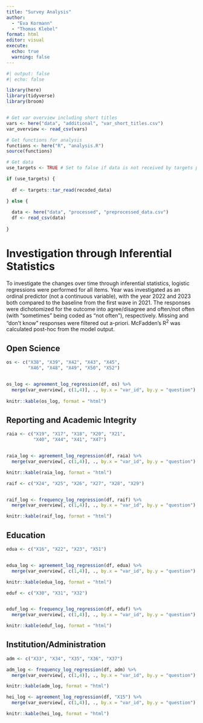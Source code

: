 ```yaml
---
title: "Survey Analysis"
author:
  - "Eva Kormann"
  - "Thomas Klebel"
format: html
editor: visual
execute: 
  echo: true
  warning: false
---
```


```r
#| output: false
#| echo: false

library(here)
library(tidyverse)
library(broom)


# Get var overview including short titles
vars <- here("data", "additional", "var_short_titles.csv")
var_overview <- read_csv(vars)

# Get functions for analysis
functions <- here("R", "analysis.R")
source(functions)

# Get data
use_targets <- TRUE # Set to false if data is not received by targets pipeline

if (use_targets) {
  
  df <- targets::tar_read(recoded_data)

} else {
  
  data <- here("data", "processed", "preprocessed_data.csv")
  df <- read_csv(data)
  
}
```

# Investigation through Inferential Statistics

To investigate the changes over time through inferential statistics, logistic regressions were performed for all items. Year was investigated as an ordinal predictor (not a continuous variable), with the year 2022 and 2023 both compared to the baseline from the first wave in 2021. The responses were dichotomized for the outcome into agree/disagree and often/not often (with "sometimes" being coded as "not often"), respectively. Missing and "don't know" responses were filtered out a-priori. McFadden's R^2^ was calculated post-hoc from the model output.

## Open Science

```r
os <- c("X38", "X39", "X42", "X43", "X45",
        "X46", "X48", "X49", "X50", "X52")


os_log <- agreement_log_regression(df, os) %>% 
  merge(var_overview[, c(1,4)], ., by.x = "var_id", by.y = "question")
  
knitr::kable(os_log, format = "html")
```

## Reporting and Academic Integrity

```r
raia <- c("X19", "X17", "X18", "X20", "X21",
          "X40", "X44", "X41", "X47")


raia_log <- agreement_log_regression(df, raia) %>% 
  merge(var_overview[, c(1,4)], ., by.x = "var_id", by.y = "question")

knitr::kable(raia_log, format = "html")
```

```r
raif <- c("X24", "X25", "X26", "X27", "X28", "X29")


raif_log <- frequency_log_regression(df, raif) %>% 
  merge(var_overview[, c(1,4)], ., by.x = "var_id", by.y = "question")

knitr::kable(raif_log, format = "html")
```

## Education

```r
edua <- c("X16", "X22", "X23", "X51")


edua_log <- agreement_log_regression(df, edua) %>% 
  merge(var_overview[, c(1,4)], ., by.x = "var_id", by.y = "question")

knitr::kable(edua_log, format = "html")
```

```r
eduf <- c("X30", "X31", "X32")


eduf_log <- frequency_log_regression(df, eduf) %>% 
  merge(var_overview[, c(1,4)], ., by.x = "var_id", by.y = "question")

knitr::kable(eduf_log, format = "html")
```

## Institution/Administration

```r
adm <- c("X33", "X34", "X35", "X36", "X37")

adm_log <- frequency_log_regression(df, adm) %>% 
  merge(var_overview[, c(1,4)], ., by.x = "var_id", by.y = "question")

knitr::kable(adm_log, format = "html")
```

```r
hei_log <- agreement_log_regression(df, "X15") %>% 
  merge(var_overview[, c(1,4)], ., by.x = "var_id", by.y = "question")

knitr::kable(hei_log, format = "html")
```
